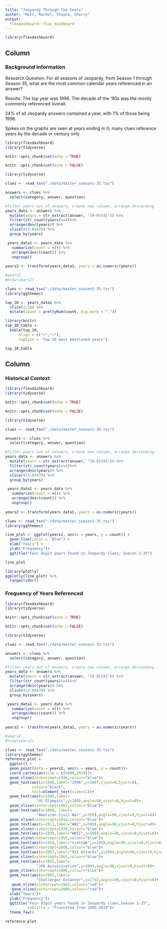```yaml
---
title: "Jeopardy Through the Years"
author: "Matt, Rachel, Shayna, Sherry"
output: 
  flexdashboard::flex_dashboard
---
```


```r
library(flexdashboard)
```

Column{data-width=300}
-----------------------------------------------------------------------

### Background Information

Research Question: 
For all seasons of Jeopardy, from Season 1 through Season 35, what are the most common calendar years referenced in an answer? 

Results:
The top year was 1996. 
The decade of the '90s was the mostly commonly referenced overall. 

24% of all Jeopardy answers contained a year, with 1% of those being 1996. 

Spikes on the graphs are seen at years ending in 0; many clues reference 
years by the decade or century only. 
```r
library(flexdashboard)
library(tidyverse)

knitr::opts_chunk$set(echo = TRUE)

knitr::opts_chunk$set(echo = FALSE)

library(tidyverse)

clues <- read_tsv("./data/master_season1-35.tsv")

answers <- clues %>% 
  select(category, answer, question)

#filter years out of answers, create new column, arrange descending
years_data <- answers %>% 
  mutate(years = str_extract(answer, "[0-9]{4}")) %>%
  filter(str_count(years)==4)%>% 
  arrange(desc(years)) %>% 
  slice(413:84470) %>% 
  group_by(years) 

 years_data1 <- years_data %>% 
   summarize(count = n()) %>% 
   arrange(desc(count)) %>% 
   ungroup()
 
years2 <- transform(years_data1, years = as.numeric(years))

#years2
#nrow(years2)

clues <- read_tsv("./data/master_season1-35.tsv")
library(ggthemes)

top_10 <- years_data1 %>% 
  slice(1:10) %>% 
  mutate(count = prettyNum(count, big.mark = ","))

library(knitr)
top_10_table <- 
  kable(top_10, 
      align = c("r","r"),
      caption = "Top 10 most mentioned years")

top_10_table
```

Column{data-width=700}
-----------------------------------------------------------------------


### Historical Context

```r
library(flexdashboard)
library(tidyverse)

knitr::opts_chunk$set(echo = TRUE)

knitr::opts_chunk$set(echo = FALSE)

library(tidyverse)

clues <- read_tsv("./data/master_season1-35.tsv")

answers <- clues %>% 
  select(category, answer, question)

#filter years out of answers, create new column, arrange descending
years_data <- answers %>% 
  mutate(years = str_extract(answer, "[0-9]{4}")) %>%
  filter(str_count(years)==4)%>% 
  arrange(desc(years)) %>% 
  slice(413:84470) %>% 
  group_by(years) 

 years_data1 <- years_data %>% 
   summarize(count = n()) %>% 
   arrange(desc(count)) %>% 
   ungroup()
 
years2 <- transform(years_data1, years = as.numeric(years))

clues <- read_tsv("./data/master_season1-35.tsv")
library(ggthemes)

line_plot <- ggplot(years2, aes(x = years, y = count)) +
  geom_line(color = "Blue") +
  xlab("Years") +
  ylab("Frequency")+
  ggtitle("Four digit years found in Jeopardy clues, Season 1-35") 

line_plot

library(plotly)
ggplotly(line_plot) %>% 
  rangeslider()
```


### Frequency of Years Referenced

```r
library(flexdashboard)
library(tidyverse)

knitr::opts_chunk$set(echo = TRUE)

knitr::opts_chunk$set(echo = FALSE)

library(tidyverse)

clues <- read_tsv("./data/master_season1-35.tsv")

answers <- clues %>% 
  select(category, answer, question)

#filter years out of answers, create new column, arrange descending
years_data <- answers %>% 
  mutate(years = str_extract(answer, "[0-9]{4}")) %>%
  filter(str_count(years)==4)%>% 
  arrange(desc(years)) %>% 
  slice(413:84470) %>% 
  group_by(years) 

 years_data1 <- years_data %>% 
   summarize(count = n()) %>% 
   arrange(desc(count)) %>% 
   ungroup()
 
years2 <- transform(years_data1, years = as.numeric(years))

#years2
#nrow(years2)

clues <- read_tsv("./data/master_season1-35.tsv")
library(ggthemes)
reference_plot <- 
  ggplot() +
  geom_point(data = years2, aes(x = years, y = count))+
  coord_cartesian(xlim = c(1800,2019))+
  geom_vline(xintercept=1996,colour="blue")+
  geom_text(aes(x=1996,label="1996",y=1087,vjust=0,hjust=0),
            colour="black",
            text=element_text(size=11))+
  geom_text(aes(x=1995,label=
              "US Olympics",y=200),angle=90,vjust=0,hjust=0)+
  geom_vline(xintercept=1861,colour="blue")+
  geom_text(aes(x=1860, label=
              "American Civil War",y=350),angle=90,vjust=0,hjust=0)+
  geom_vline(xintercept=1914,colour="blue")+
  geom_text(aes(x=1913,label="WWI",y=500),angle=90,vjust=0,hjust=0)+
  geom_vline(xintercept=1939,colour="blue")+
  geom_text(aes(x=1938,label="WWII",y=500),angle=90,vjust=0,hjust=0)+
  geom_vline(xintercept=1955,colour="blue")+
  geom_text(aes(x=1954,label="Vietnam",y=100),angle=90,vjust=0,hjust=0)+
  geom_vline(xintercept=2008,colour="blue")+
  geom_text(aes(x=2007,label="911 Attacks",y=200),angle=90,vjust=0,hjust=0)+
  geom_vline(xintercept=1963,colour="blue")+
  geom_text(aes(x=1962,label=
              "JFK Assassination",y=100),angle=90,vjust=0,hjust=0)+
  geom_vline(xintercept=1986,colour="blue")+
  geom_text(aes(x=1985,label=
              "Challenger Disaster",y=175),angle=90,vjust=0,hjust=0)+
   geom_vline(xintercept=1964,colour="red")+
   geom_vline(xintercept=2000,colour="red")+
  xlab("Years")+
  ylab("Frequency")+
  ggtitle("Four digit years found in Jeopardy clues,Season 1-35",
          subtitle = "Truncated from 1800-2019")+
  theme_few()

reference_plot
```

